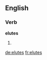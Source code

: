 ==English==

===Verb===
'''elutes'''

# {{third-person singular of|[[elute]]}}

[[de:elutes]]
[[fr:elutes]]